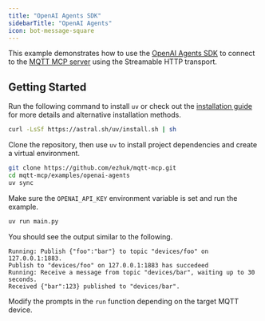 ```yaml
---
title: "OpenAI Agents SDK"
sidebarTitle: "OpenAI Agents"
icon: bot-message-square
---
```


This example demonstrates how to use the [OpenAI Agents SDK](https://github.com/openai/openai-agents-python) to connect to the [MQTT MCP server](https://github.com/ezhuk/mqtt-mcp) using the Streamable HTTP transport.

## Getting Started

Run the following command to install `uv` or check out the [installation guide](https://docs.astral.sh/uv/getting-started/installation/) for more details and alternative installation methods.

```bash
curl -LsSf https://astral.sh/uv/install.sh | sh
```

Clone the repository, then use `uv` to install project dependencies and create a virtual environment.

```bash
git clone https://github.com/ezhuk/mqtt-mcp.git
cd mqtt-mcp/examples/openai-agents
uv sync
```

Make sure the `OPENAI_API_KEY` environment variable is set and run the example.

```bash
uv run main.py
```

You should see the output similar to the following.

```text
Running: Publish {"foo":"bar"} to topic "devices/foo" on 127.0.0.1:1883.
Publish to "devices/foo" on 127.0.0.1:1883 has succedeed
Running: Receive a message from topic "devices/bar", waiting up to 30 seconds.
Received {"bar":123} published to "devices/bar".
```

Modify the prompts in the `run` function depending on the target MQTT device.
